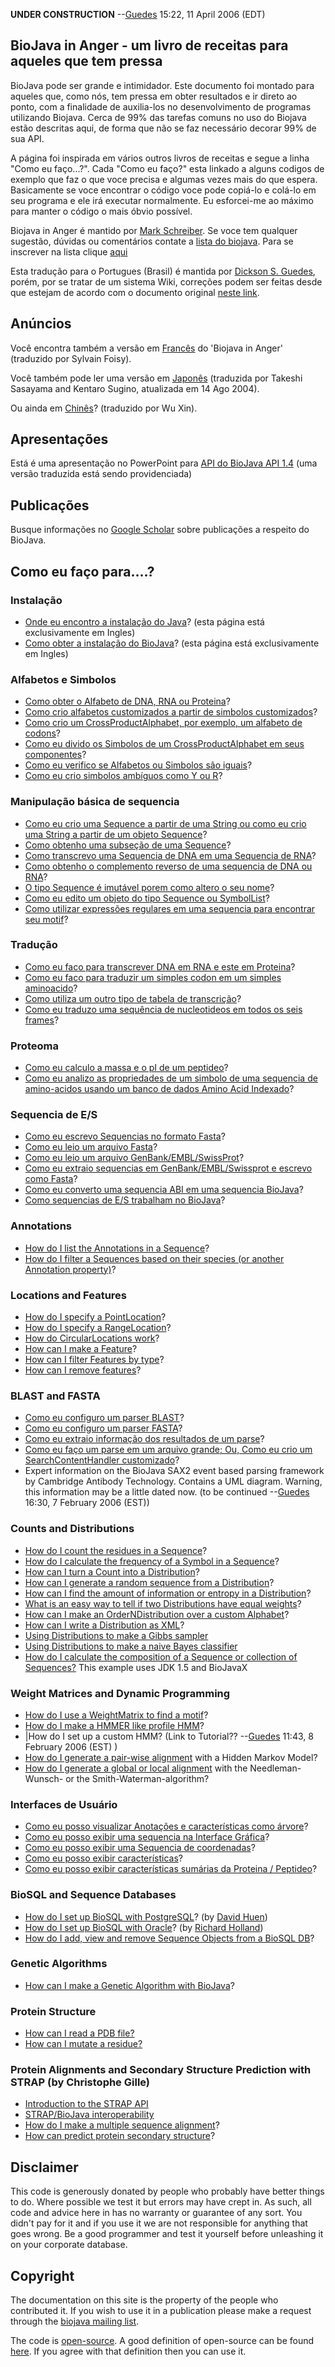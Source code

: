 '''UNDER CONSTRUCTION''' --[[User:Guedes|Guedes]] 15:22, 11 April 2006 (EDT)

== BioJava in Anger - um livro de receitas para aqueles que tem pressa  ==

BioJava pode ser grande e intimidador. Este documento foi montado para aqueles que, como nós, tem pressa em obter resultados e ir direto ao ponto, com a finalidade de auxilia-los no desenvolvimento de programas utilizando Biojava. Cerca de 99% das tarefas comuns no uso do Biojava estão descritas aqui, de forma que não se faz necessário decorar 99% de sua API.

A página foi inspirada em vários outros livros de receitas e segue a linha "Como eu faço...?". Cada "Como eu faço?" esta linkado a alguns codigos de exemplo que faz o que voce precisa e algumas vezes mais do que espera. Basicamente se voce encontrar o código voce pode copiá-lo e colá-lo em seu programa e ele irá executar normalmente. Eu esforcei-me ao máximo para manter o código o mais óbvio possível.

Biojava in Anger é mantido por [[User:Mark|Mark Schreiber]]. Se voce tem qualquer sugestão, dúvidas ou comentários contate a [mailto:biojava-l@biojava.org lista do biojava]. Para se inscrever na lista clique [http://biojava.org/mailman/listinfo/biojava-l aqui]

Esta tradução para o Portugues (Brasil) é mantida por [[User:Guedes| Dickson S. Guedes]], porém, por se tratar de um sistema Wiki, correções podem ser feitas desde que estejam de acordo com o documento original [[BioJava:Cookbook|neste link]].

== Anúncios ==

Você encontra também a versão em [[Biojava:CookbookFrench|Francês]] do 'Biojava in Anger' (traduzido por Sylvain Foisy).

Você também pode ler uma versão em [http://www.geocities.jp/bio_portal/bj_in_anger_ja/ Japonês] (traduzida por Takeshi Sasayama and Kentaro Sugino, atualizada em 14 Ago 2004).

Ou ainda em [http://www.cbi.pku.edu.cn/chinese/documents/PUMA/biojava/index-cn.html Chinês]? (traduzido por Wu Xin).

== Apresentações ==

Está é uma apresentação no PowerPoint para [http://www.biojava.org/docs/bj_in_anger/BioJavaAPI.ppt API do BioJava API 1.4] (uma versão traduzida está sendo providenciada)

== Publicações ==

Busque informações no [http://scholar.google.com/scholar?q=biojava Google Scholar] sobre publicações a respeito do BioJava.

== Como eu faço para....? ==

=== Instalação ===

* [http://java.sun.com/downloads/ Onde eu encontro a instalação do Java]? (esta página está exclusivamente em Ingles)
* [[BioJava:GetStarted|Como obter a instalação do BioJava]]? (esta página está exclusivamente em Ingles)

=== Alfabetos e Simbolos ===

* [[Biojava:CookbookPortuguese:Alphabets|Como obter o Alfabeto de DNA, RNA ou Proteina]]?
* [[Biojava:CookbookPortuguese:Alphabets:Custom|Como crio alfabetos customizados a partir de simbolos customizados]]?
* [[Biojava:CookbookPortuguese:Alphabets:CrossProduct|Como crio um CrossProductAlphabet, por exemplo, um alfabeto de codons]]?
* [[Biojava:CookbookPortuguese:Alphabets:Component|Como eu divido os Simbolos de um CrossProductAlphabet em seus componentes]]?
* [[Biojava:CookbookPortuguese:Alphabets:Cononical|Como eu verifico se Alfabetos ou Simbolos são iguais]]?
* [[Biojava:CookbookPortuguese:Alphabets:Ambiguous|Como eu crio simbolos ambíguos como Y ou R]]?

=== Manipulação básica de sequencia ===

* [[Biojava:CookbookPortuguese:Sequence|Como eu crio uma Sequence a partir de uma String ou como eu crio uma String a partir de um objeto Sequence]]?
* [[Biojava:CookbookPortuguese:Sequence:SubSequence|Como obtenho uma subseção de uma Sequence]]?
* [[Biojava:CookbookPortuguese:Sequence:Transcribe|Como transcrevo uma Sequencia de DNA em uma Sequencia de RNA]]?
* [[Biojava:CookbookPortuguese:Sequence:Reverse|Como obtenho o complemento reverso de uma sequencia de DNA ou RNA]]?
* [[Biojava:CookbookPortuguese:Sequence:ChangeName|O tipo Sequence é imutável porem como altero o seu nome]]?
* [[Biojava:CookbookPortuguese:Sequence:Edit|Como eu edito um objeto do tipo Sequence ou SymbolList]]?
* [[Biojava:CookbookPortuguese:Sequence:Regex|Como utilizar expressões regulares em uma sequencia para encontrar seu motif]]?

===Tradução===

* [[Biojava:CookbookPortuguese:Translation|Como eu faco para transcrever DNA em RNA e este em Proteina]]?
* [[Biojava:CookbookPortuguese:Translation:Single|Como eu faco para traduzir um simples codon em um simples aminoacido]]?
* [[Biojava:CookbookPortuguese:Translation:NonStandart|Como utiliza um outro tipo de tabela de transcrição]]?
* [[Biojava:CookbookPortuguese:Translation:SixFrames|Como eu traduzo uma sequência de nucleotideos em todos os seis frames]]?

===Proteoma===

* [[Biojava:CookbookPortuguese:Proteomics|Como eu calculo a massa e o pI de um peptideo]]?
* [[Biojava:CookbookPortuguese:Proteomics:AAindex|Como eu analizo as propriedades de um simbolo de uma sequencia de amino-acidos usando um banco de dados Amino Acid Indexado]]?

=== Sequencia de E/S ===

* [[Biojava:CookbookPortuguese:SeqIO:WriteInFasta|Como eu escrevo Sequencias no formato Fasta]]?
* [[Biojava:CookbookPortuguese:SeqIO:ReadFasta|Como eu leio um arquivo Fasta]]?
* [[Biojava:CookbookPortuguese:SeqIO:ReadGES|Como eu leio um arquivo GenBank/EMBL/SwissProt]]?
* [[Biojava:CookbookPortuguese:SeqIO:GBtoFasta|Como eu extraio sequencias em GenBank/EMBL/Swissprot e escrevo como Fasta]]?
* [[Biojava:CookbookPortuguese:SeqIO:ABItoSequence|Como eu converto uma sequencia ABI em uma sequencia BioJava]]?
* [[Biojava:CookbookPortuguese:SeqIO:Echo|Como sequencias de E/S trabalham no BioJava]]?

=== Annotations ===

* [[BioJava:CookbookPortuguese:Annotations:List|How do I list the Annotations in a Sequence]]?
* [[BioJava:CookbookPortuguese:Annotations:Filter|How do I filter a Sequences based on their species (or another Annotation property)]]?

=== Locations and Features ===

* [[BioJava:CookbookPortuguese:Locations:Point|How do I specify a PointLocation]]?
* [[BioJava:CookbookPortuguese:Locations:Range|How do I specify a RangeLocation]]?
* [[BioJava:CookbookPortuguese:Locations:Circular|How do CircularLocations work]]?
* [[BioJava:CookbookPortuguese:Locations:Feature|How can I make a Feature]]?
* [[BioJava:CookbookPortuguese:Locations:Filter|How can I filter Features by type]]?
* [[BioJava:CookbookPortuguese:Locations:Remove|How can I remove features]]?

=== BLAST and FASTA ===

* [[BioJava:CookbookPortuguese:Blast:Parser|Como eu configuro um parser BLAST]]?
* [[BioJava:CookbookPortuguese:Fasta:Parser|Como eu configuro um parser FASTA]]?
* [[BioJava:CookbookPortuguese:Blast:Extract|Como eu extraio informação dos resultados de um parse]]?
* [[BioJava:CookbookPortuguese:Blast:Echo|Como eu faço um parse em um arquivo grande; Ou, Como eu crio um SearchContentHandler customizado]]?
* Expert information on the BioJava SAX2 event based parsing framework by Cambridge Antibody Technology. Contains a UML diagram. Warning, this information may be a little dated now. (to be continued --[[User:Guedes|Guedes]] 16:30, 7 February 2006 (EST))

=== Counts and Distributions ===

* [[BioJava:CookbookPortuguese:Count:Residues|How do I count the residues in a Sequence]]?
* [[BioJava:CookbookPortuguese:Count:Frequency|How do I calculate the frequency of a Symbol in a Sequence]]?
* [[BioJava:CookbookPortuguese:Count:ToDistrib|How can I turn a Count into a Distribution]]?
* [[BioJava:CookbookPortuguese:Distribution:RandomSeqs|How can I generate a random sequence from a Distribution]]?
* [[BioJava:CookbookPortuguese:Distribution:Entropy|How can I find the amount of information or entropy in a Distribution]]?
* [[BioJava:CookbookPortuguese:Distribution:Emission|What is an easy way to tell if two Distributions have equal weights]]?
* [[BioJava:CookbookPortuguese:Distribution:Custom|How can I make an OrderNDistribution over a custom Alphabet]]?
* [[BioJava:CookbookPortuguese:Distribution:XML|How can I write a Distribution as XML]]?
* [[BioJava:CookbookPortuguese:Distribution:Gibbs|Using Distributions to make a Gibbs sampler]]
* [[BioJava:CookbookPortuguese:Distribution:Bayes|Using Distributions to make a naive Bayes classifier]]
* [[Biojava:CookbookPortuguese:Distribution:Composition|How do I calculate the composition of a Sequence or collection of Sequences?]] This example uses JDK 1.5 and BioJavaX

=== Weight Matrices and Dynamic Programming ===

* [[BioJava:CookbookPortuguese:DP:WeightMatrix|How do I use a WeightMatrix to find a motif]]?
* [[BioJava:CookbookPortuguese:DP:HMM|How do I make a HMMER like profile HMM]]?
* |How do I set up a custom HMM? (Link to Tutorial?? --[[User:Guedes|Guedes]] 11:43, 8 February 2006 (EST) )
* [[BioJava:CookbookPortuguese:DP:PairWise|How do I generate a pair-wise alignment]] with a Hidden Markov Model?
* [[BioJava:CookbookPortuguese:DP:PairWise2|How do I generate a global or local alignment]] with the Needleman-Wunsch- or the Smith-Waterman-algorithm?

=== Interfaces de Usuário ===

* [[BioJava:CookbookPortuguese:Interfaces:ViewAsTree|Como eu posso visualizar Anotações e características como árvore]]?
* [[BioJava:CookbookPortuguese:Interfaces:ViewInGUI|Como eu posso exibir uma sequencia na Interface Gráfica]]?
* [[BioJava:CookbookPortuguese:Interfaces:Coordinates|Como eu posso exibir uma Sequencia de coordenadas]]?
* [[BioJava:CookbookPortuguese:Interfaces:Features|Como eu posso exibir características]]?
* [[BioJava:CookbookPortuguese:Interfaces:ProteinPeptideFeatures|Como eu posso exibir características sumárias da Proteina / Peptideo]]?

=== BioSQL and Sequence Databases ===

* [[BioJava:CookbookPortuguese:BioSQL:SetupPostGre|How do I set up BioSQL with PostgreSQL]]? (by [[User:David|David Huen]])
* [[BioJava:CookbookPortuguese:BioSQL:SetupOracle|How do I set up BioSQL with Oracle]]? (by [[User:Richard|Richard Holland]])
* [[BioJava:CookbookPortuguese:BioSQL:Manage|How do I add, view and remove Sequence Objects from a BioSQL DB]]?

=== Genetic Algorithms ===

* [[BioJava:CookbookPortuguese:GA|How can I make a Genetic Algorithm with BioJava]]?

=== Protein Structure ===

* [[BioJava:CookbookPortuguese:PDB:read|How can I read a PDB file?]]
* [[BioJava:CookbookPortuguese:PDB:mutate|How can I mutate a residue?]]

=== Protein Alignments and Secondary Structure Prediction with STRAP (by Christophe Gille) ===

* [http://www.charite.de/bioinf/strap/Scripting.html Introduction to the STRAP API]
* [http://www.charite.de/bioinf/strap/biojava.html STRAP/BioJava interoperability]
* [http://www.charite.de/bioinf/strap/biojavaInAnger_SequenceAligner.html How do I make a multiple sequence alignment]?
* [http://www.charite.de/bioinf/strap/biojavaInAnger_SecondaryStructure_Predictor.html How can predict protein secondary structure]?

== Disclaimer ==

This code is generously donated by people who probably have better things to do. Where possible we test it but errors may have crept in. As such, all code and advice here in has no warranty or guarantee of any sort. You didn't pay for it and if you use it we are not responsible for anything that goes wrong. Be a good programmer and test it yourself before unleashing it on your corporate database.

== Copyright ==

The documentation on this site is the property of the people who contributed it. If you wish to use it in a publication please make a request through the [mailto:biojava-l@biojava.org biojava mailing list].

The code is [[wp:Open source|open-source]]. A good definition of open-source can be found [http://www.opensource.org/docs/definition_plain.php here]. If you agree with that definition then you can use it.